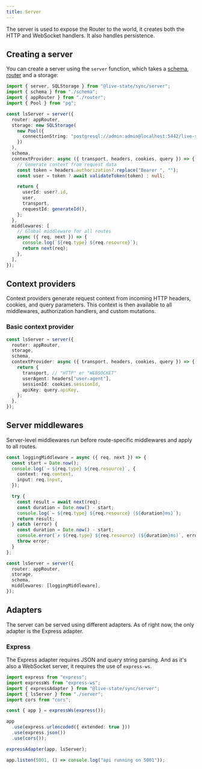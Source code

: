 ```yaml
---
title: Server
---
```


The server is used to expose the Router to the world, it creates both the HTTP and WebSocket handlers. It also handles persistence.

## Creating a server

You can create a server using the `server` function, which takes a [schema](/docs/schema), [router](/docs/router) and a storage:

```ts title="server.ts"
import { server, SQLStorage } from "@live-state/sync/server";
import { schema } from "./schema";
import { appRouter } from "./router";
import { Pool } from "pg";

const lsServer = server({
  router: appRouter,
  storage: new SQLStorage(
    new Pool({
      connectionString: "postgresql://admin:admin@localhost:5442/live-state",
    })
  ),
  schema,
  contextProvider: async ({ transport, headers, cookies, query }) => {
    // Generate context from request data
    const token = headers.authorization?.replace("Bearer ", "");
    const user = token ? await validateToken(token) : null;

    return {
      userId: user?.id,
      user,
      transport,
      requestId: generateId(),
    };
  },
  middlewares: [
    // Global middleware for all routes
    async ({ req, next }) => {
      console.log(`${req.type} ${req.resource}`);
      return next(req);
    },
  ],
});
```

## Context providers

Context providers generate request context from incoming HTTP headers, cookies, and query parameters. This context is then available to all middlewares, authorization handlers, and custom mutations.

### Basic context provider

```ts
const lsServer = server({
  router: appRouter,
  storage,
  schema,
  contextProvider: async ({ transport, headers, cookies, query }) => {
    return {
      transport, // "HTTP" or "WEBSOCKET"
      userAgent: headers["user-agent"],
      sessionId: cookies.sessionId,
      apiKey: query.apiKey,
    };
  },
});
```

## Server middlewares

Server-level middlewares run before route-specific middlewares and apply to all routes.

```ts
const loggingMiddleware = async ({ req, next }) => {
  const start = Date.now();
  console.log(`→ ${req.type} ${req.resource}`, {
    context: req.context,
    input: req.input,
  });

  try {
    const result = await next(req);
    const duration = Date.now() - start;
    console.log(`← ${req.type} ${req.resource} (${duration}ms)`);
    return result;
  } catch (error) {
    const duration = Date.now() - start;
    console.error(`✗ ${req.type} ${req.resource} (${duration}ms)`, error);
    throw error;
  }
};

const lsServer = server({
  router: appRouter,
  storage,
  schema,
  middlewares: [loggingMiddleware],
});
```

## Adapters

The server can be served using different adapters. As of right now, the only adapter is the Express adapter.

### Express

The Express adapter requires JSON and query string parsing. And as it's also a WebSocket server, it requires the use of `express-ws`.

```ts title="express-server.ts"
import express from "express";
import expressWs from "express-ws";
import { expressAdapter } from "@live-state/sync/server";
import { lsServer } from "./server";
import cors from "cors";

const { app } = expressWs(express());

app
  .use(express.urlencoded({ extended: true }))
  .use(express.json())
  .use(cors());

expressAdapter(app, lsServer);

app.listen(5001, () => console.log("api running on 5001"));
```
